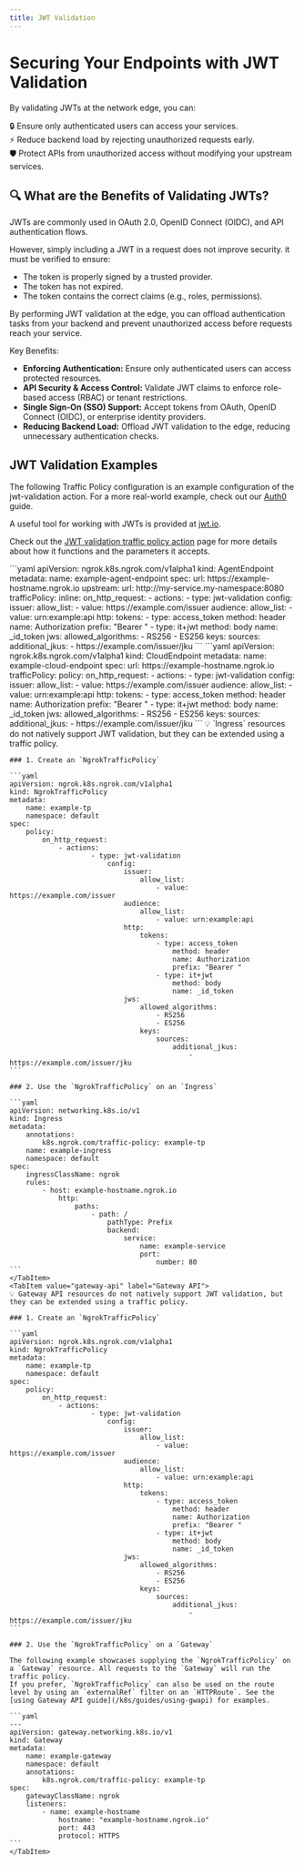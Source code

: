 ```yaml
---
title: JWT Validation
---
```



# Securing Your Endpoints with JWT Validation

By validating JWTs at the network edge, you can:

🔒 Ensure only authenticated users can access your services. <br />
⚡ Reduce backend load by rejecting unauthorized requests early. <br />
🛡 Protect APIs from unauthorized access without modifying your upstream services. <br />

## 🔍 What are the Benefits of Validating JWTs?

JWTs are commonly used in OAuth 2.0, OpenID Connect (OIDC), and API authentication flows.

However, simply including a JWT in a request does not improve security. it must be verified to ensure:

- The token is properly signed by a trusted provider.
- The token has not expired.
- The token contains the correct claims (e.g., roles, permissions).

By performing JWT validation at the edge, you can offload authentication tasks from your backend and prevent unauthorized access before requests reach your service.

Key Benefits:

- **Enforcing Authentication:** Ensure only authenticated users can access protected resources.
- **API Security & Access Control:** Validate JWT claims to enforce role-based access (RBAC) or tenant restrictions.
- **Single Sign-On (SSO) Support:** Accept tokens from OAuth, OpenID Connect (OIDC), or enterprise identity providers.
- **Reducing Backend Load:** Offload JWT validation to the edge, reducing unnecessary authentication checks.

## JWT Validation Examples

The following Traffic Policy configuration is an example configuration of the jwt-validation action. For a more real-world example, check out our [Auth0](/integrations/auth0/jwt-action/) guide.

A useful tool for working with JWTs is provided at [jwt.io](https://jwt.io/).

Check out the [JWT validation traffic policy action](/traffic-policy/actions/jwt-validation/) page for more details about how it functions and the parameters it accepts.

<Tabs groupId="kind" queryString="kind">
	<TabItem value="agent-endpoint" label="AgentEndpoint" default>
	```yaml
	apiVersion: ngrok.k8s.ngrok.com/v1alpha1
	kind: AgentEndpoint
	metadata:
		name: example-agent-endpoint
	spec:
		url: https://example-hostname.ngrok.io
		upstream:
			url: http://my-service.my-namespace:8080
		trafficPolicy:
			inline:
				on_http_request:
					- actions:
							- type: jwt-validation
								config:
									issuer:
										allow_list:
											- value: https://example.com/issuer
									audience:
										allow_list:
											- value: urn:example:api
									http:
										tokens:
											- type: access_token
												method: header
												name: Authorization
												prefix: "Bearer "
											- type: it+jwt
												method: body
												name: _id_token
									jws:
										allowed_algorithms:
											- RS256
											- ES256
										keys:
											sources:
												additional_jkus:
													- https://example.com/issuer/jku
	```
	</TabItem>
	<TabItem value="cloud-endpoint" label="CloudEndpoint">
	```yaml
	apiVersion: ngrok.k8s.ngrok.com/v1alpha1
	kind: CloudEndpoint
	metadata:
		name: example-cloud-endpoint
	spec:
		url: https://example-hostname.ngrok.io
		trafficPolicy:
			policy:
				on_http_request:
					- actions:
							- type: jwt-validation
								config:
									issuer:
										allow_list:
											- value: https://example.com/issuer
									audience:
										allow_list:
											- value: urn:example:api
									http:
										tokens:
											- type: access_token
												method: header
												name: Authorization
												prefix: "Bearer "
											- type: it+jwt
												method: body
												name: _id_token
									jws:
										allowed_algorithms:
											- RS256
											- ES256
										keys:
											sources:
												additional_jkus:
													- https://example.com/issuer/jku
	```
	</TabItem>
	<TabItem value="ingress" label="Ingress">
	💡 `Ingress` resources do not natively support JWT validation, but they can be extended using a traffic policy.

	### 1. Create an `NgrokTrafficPolicy`

	```yaml
	apiVersion: ngrok.k8s.ngrok.com/v1alpha1
	kind: NgrokTrafficPolicy
	metadata:
		name: example-tp
		namespace: default
	spec:
		policy:
			on_http_request:
				- actions:
						- type: jwt-validation
							config:
								issuer:
									allow_list:
										- value: https://example.com/issuer
								audience:
									allow_list:
										- value: urn:example:api
								http:
									tokens:
										- type: access_token
											method: header
											name: Authorization
											prefix: "Bearer "
										- type: it+jwt
											method: body
											name: _id_token
								jws:
									allowed_algorithms:
										- RS256
										- ES256
									keys:
										sources:
											additional_jkus:
												- https://example.com/issuer/jku
	```

	### 2. Use the `NgrokTrafficPolicy` on an `Ingress`

	```yaml
	apiVersion: networking.k8s.io/v1
	kind: Ingress
	metadata:
		annotations:
			k8s.ngrok.com/traffic-policy: example-tp
		name: example-ingress
		namespace: default
	spec:
		ingressClassName: ngrok
		rules:
			- host: example-hostname.ngrok.io
				http:
					paths:
						- path: /
							pathType: Prefix
							backend:
								service:
									name: example-service
									port:
										number: 80
	```
	</TabItem>
	<TabItem value="gateway-api" label="Gateway API">
	💡 Gateway API resources do not natively support JWT validation, but they can be extended using a traffic policy.

	### 1. Create an `NgrokTrafficPolicy`

	```yaml
	apiVersion: ngrok.k8s.ngrok.com/v1alpha1
	kind: NgrokTrafficPolicy
	metadata:
		name: example-tp
		namespace: default
	spec:
		policy:
			on_http_request:
				- actions:
						- type: jwt-validation
							config:
								issuer:
									allow_list:
										- value: https://example.com/issuer
								audience:
									allow_list:
										- value: urn:example:api
								http:
									tokens:
										- type: access_token
											method: header
											name: Authorization
											prefix: "Bearer "
										- type: it+jwt
											method: body
											name: _id_token
								jws:
									allowed_algorithms:
										- RS256
										- ES256
									keys:
										sources:
											additional_jkus:
												- https://example.com/issuer/jku
	```

	### 2. Use the `NgrokTrafficPolicy` on a `Gateway`

	The following example showcases supplying the `NgrokTrafficPolicy` on a `Gateway` resource. All requests to the `Gateway` will run the traffic policy.
	If you prefer, `NgrokTrafficPolicy` can also be used on the route level by using an `externalRef` filter on an `HTTPRoute`. See the [using Gateway API guide](/k8s/guides/using-gwapi) for examples.

	```yaml
	---
	apiVersion: gateway.networking.k8s.io/v1
	kind: Gateway
	metadata:
		name: example-gateway
		namespace: default
		annotations:
			k8s.ngrok.com/traffic-policy: example-tp
	spec:
		gatewayClassName: ngrok
		listeners:
			- name: example-hostname
				hostname: "example-hostname.ngrok.io"
				port: 443
				protocol: HTTPS
	```
	</TabItem>
</Tabs>
